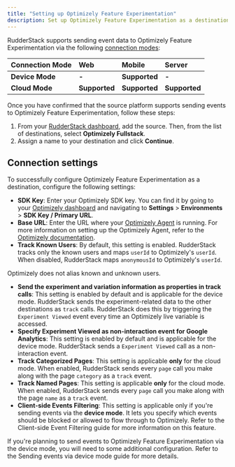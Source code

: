 ```yaml
---
title: "Setting up Optimizely Feature Experimentation"
description: Set up Optimizely Feature Experimentation as a destination in RudderStack.
---
```


RudderStack supports sending event data to Optimizely Feature Experimentation via the following <a href="https://rudderstack.com/docs/rudderstack-cloud/rudderstack-connection-modes/">connection modes</a>:

| **Connection Mode** | **Web**      | **Mobile** | **Server** |
| :------------------ | :------------ | :----- | :----- |
| **Device Mode**     | **-** | **Supported**  | **-**  |
| **Cloud Mode**      | **Supported** | **Supported**  | **Supported**  |

Once you have confirmed that the source platform supports sending events to Optimizely Feature Experimentation, follow these steps:

1. From your [RudderStack dashboard](https://app.rudderstack.com/), add the source. Then, from the list of destinations, select **Optimizely Fullstack**.
2. Assign a name to your destination and click **Continue**.

## Connection settings

To successfully configure Optimizely Feature Experimentation as a destination, configure the following settings:

- **SDK Key**: Enter your Optimizely SDK key. You can find it by going to your [Optimizely dashboard](https://app.optimizely.com/) and navigating to **Settings** > **Environments** > **SDK Key / Primary URL**.
- **Base URL**: Enter the URL where your [Optimizely Agent](https://docs.developers.optimizely.com/full-stack/v4.0/docs/optimizely-agent) is running. For more information on setting up the Optimizely Agent, refer to the [Optimizely documentation](https://docs.developers.optimizely.com/full-stack/v4.0/docs/setup-optimizely-agent).
- **Track Known Users**: By default, this setting is enabled. RudderStack tracks only the known users and maps `userId` to Optimizely's `userId`. When disabled, RudderStack maps `anonymousId` to Optimizely's `userId`.

<div class="infoBlock">
Optimizely does not alias known and unknown users.
</div>

- **Send the experiment and variation information as properties in track calls**: This setting is enabled by default and is applicable for the device mode. RudderStack sends the experiment-related data to the other destinations as `track` calls. RudderStack does this by triggering the `Experiment Viewed` event every time an Optimizely live variable is accessed.
- **Specify Experiment Viewed as non-interaction event for Google Analytics**: This setting is enabled by default and is applicable for the device mode. RudderStack sends a `Experiment Viewed` call as a non-interaction event.
- **Track Categorized Pages**: This setting is applicable **only** for the cloud mode. When enabled, RudderStack sends every `page` call you make along with the page `category` as a `track` event.
- **Track Named Pages**: This setting is applicable **only** for the cloud mode. When enabled, RudderStack sends every `page` call you make along with the page `name` as a `track` event.
- **Client-side Events Filtering**: This setting is applicable only if you're sending events via the **device mode**. It lets you specify which events should be blocked or allowed to flow through to Optimizely.  Refer to the <Link to="/sources/event-streams/sdks/event-filtering/">Client-side Event Filtering</Link> guide for more information on this feature.

<div class="infoBlock">
If you're planning to send events to Optimizely Feature Experimentation via the <Link to="/destinations/rudderstack-connection-modes/#device-mode">device mode</Link>, you will need to some additional configuration. Refer to the <Link to="/destinations/streaming-destinations/optimizely-feature-experimentation/device-mode/">Sending events via device mode</Link> guide for more details.
</div>